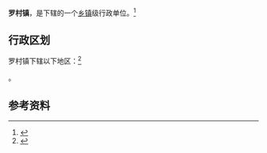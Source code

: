 {{中国乡级行政区|14/11/26/101/000}}

'''罗村镇'''，是{{PRC admin/fullname|14/11/26/101/000|3}}下辖的一个[[乡镇|乡镇]]级行政单位。<ref>{{PRC admin/ref sgc|{{PRC admin/parent|14/11/26/101/000}}}}</ref>

== 行政区划 ==

罗村镇下辖以下地区：<ref>{{PRC admin/ref sgc|14/11/26/101/000}}</ref>

{{PRC admin/children|14/11/26/101/000}}。

== 参考资料 ==

{{reflist}}

{{行政区划小作品}}
{{PRC admin/navcat|14/11/26/101/000}}